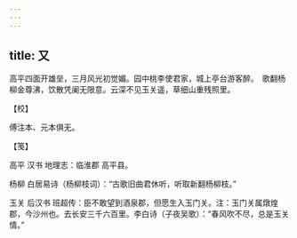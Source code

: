 ```yaml
---
---
---
```

title: 又
---







高平四面开雄垒，三月风光初觉媚。园中桃李使君家，城上亭台游客醉。　歌翻杨柳金尊沸，饮散凭阑无限意。云深不见玉关遥，草细山重残照里。





【校】


傅注本、元本俱无。





【笺】


高平 汉书 地理志：临淮郡 高平县。

杨柳 白居易诗（杨柳枝词）：“古歌旧曲君休听，听取新翻杨柳枝。”

玉关 后汉书 班超传：臣不敢望到酒泉郡，但愿生入玉门关。注：玉门关属燉煌郡，今沙州也。去长安三千六百里。李白诗（子夜吴歌）：“春风吹不尽，总是玉关情。”